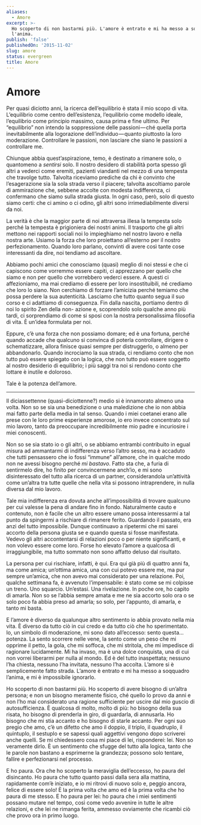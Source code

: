 ```yaml
---
aliases:
  - Amore
excerpt: >-
  Ho scoperto di non bastarmi più. L'amore è entrato e mi ha messo a soqquadro
  l'anima.
publish: 'false'
publishedOn: '2015-11-02'
slug: amore
status: evergreen
title: Amore
---
```

# Amore

Per quasi diciotto anni, la ricerca dell’equilibrio è stata il mio scopo di vita. L’equilibrio come centro dell’esistenza, l’equilibrio come modello ideale, l’equilibrio come principio massimo, causa prima e fine ultimo. Per “equilibrio” non intendo la soppressione delle passioni — ché quella porta inevitabilmente alla logorazione dell’individuo — quanto piuttosto la loro moderazione. Controllare le passioni, non lasciare che siano le passioni a controllare me.

Chiunque abbia quest’aspirazione, temo, è destinato a rimanere solo, o quantomeno a _sentirsi_ solo. Il nostro desidero di stabilità porta spesso gli altri a vederci come eremiti, pazienti viandanti nel mezzo di una tempesta che travolge tutto. Talvolta riceviamo prediche da chi è convinto che l’esagerazione sia la sola strada verso il piacere; talvolta ascoltiamo parole di ammirazione che, sebbene accolte con modesta indifferenza, ci confermano che siamo sulla strada giusta. In ogni caso, però, solo di questo siamo certi: che ci amino o ci odino, gli altri sono irrimediabilmente diversi da noi.

La verità è che la maggior parte di noi attraversa illesa la tempesta solo perché la tempesta è prigioniera dei nostri animi. Il trasporto che gli altri mettono nei rapporti sociali noi lo impieghiamo nel nostro lavoro e nella nostra arte. Usiamo la forza che loro proiettano all’esterno per il nostro perfezionamento. Quando loro parlano, convinti di avere così tante cose interessanti da dire, noi tendiamo ad ascoltare.

Abbiamo pochi amici che conosciamo (quasi) meglio di noi stessi e che ci capiscono come vorremmo essere capiti, ci apprezzano per quello che siamo e non per quello che vorrebbero vederci essere. A questi ci affezioniamo, ma mai crediamo di essere per loro insostituibili, né crediamo che loro lo siano. Non cerchiamo di forzare l’amicizia perché temiamo che possa perdere la sua autenticità. Lasciamo che tutto quanto segua il suo corso e ci adattiamo di conseguenza. Fin dalla nascita, portiamo dentro di noi lo spirito Zen della non- azione e, scoprendolo solo qualche anno più tardi, ci sorprendiamo di come si sposi con la nostra personalissima filosofia di vita. È un’idea formulata per noi.

Eppure, c’è una forza che non possiamo domare; ed è una fortuna, perché quando accade che qualcuno si convinca di poterla controllare, dirigere o schematizzare, allora finisce quasi sempre per distruggerlo, o almeno per abbandonarlo. Quando incrociamo la sua strada, ci rendiamo conto che non tutto può essere spiegato con la logica, che non tutto può essere soggetto al nostro desiderio di equilibrio; i più saggi tra noi si rendono conto che lottare è inutile e doloroso.

Tale è la potenza dell’amore.

---

Il diciassettenne (quasi-diciottenne?) medio si è innamorato almeno una volta. Non so se sia una benedizione o una maledizione che io non abbia mai fatto parte della media in tal senso. Quando i miei coetanei erano alle prese con le loro prime esperienze amorose, io ero invece concentrato sul mio lavoro, tanto da preoccupare incredibilmente mio padre e incuriosire i miei conoscenti.

Non so se sia stato io o gli altri, o se abbiamo entrambi contribuito in egual misura ad ammantarmi di indifferenza verso l’altro sesso, ma è accaduto che tutti pensassero che io fossi “immune” all’amore, che in qualche modo non ne avessi bisogno perché _mi bastavo_. Fatto sta che, a furia di sentirmelo dire, ho finito per convincermene anch’io, e mi sono disinteressato del tutto alla ricerca di un partner, considerandola un’attività come un’altra tra tutte quelle che nella vita si possono intraprendere, in nulla diversa dal mio lavoro.

Tale mia indifferenza era dovuta anche all’impossibilità di trovare qualcuno per cui valesse la pena di andare fino in fondo. Naturalmente cauto e contenuto, non è facile che un altro essere umano possa interessarmi a tal punto da spingermi a rischiare di rimanere ferito. Guardando il passato, era anzi del tutto impossibile. Dunque continuavo a ripetermi che mi sarei accorto della persona giusta se e quando questa si fosse manifestata. Vedevo gli altri accontentarsi di relazioni poco o per niente significanti, e non volevo essere come loro. Forse ho elevato l’amore a qualcosa di irraggiungibile, ma tutto sommato non sono affatto deluso dal risultato.

La persona per cui rischiare, infatti, è qui. Era qui già più di quattro anni fa, ma come amica; un’ottima amica, una con cui potevo essere me, ma pur sempre un’amica, che non avevo mai considerato per una relazione. Poi, qualche settimana fa, è avvenuto l’impensabile: è stato come se mi colpisse un treno. Uno squarcio. Un’estasi. Una rivelazione. In poche ore, ho capito di amarla. Non so se l’abbia sempre amata e me ne sia accorto solo ora o se solo poco fa abbia preso ad amarla; so solo, per l’appunto, di amarla, e tanto mi basta.

E l’amore è diverso da qualunque altro sentimento io abbia provato nella mia vita. È diverso da tutto ciò in cui credo e da tutto ciò che ho sperimentato. Io, un simbolo di moderazione, mi sono dato all’eccesso: sento questa… potenza. La sento scorrere nelle vene, la sento come un peso che mi opprime il petto, la gola, che mi soffoca, che mi stritola, che mi impedisce di ragionare lucidamente. Mi ha invaso, ma è una dolce conquista, una di cui non vorrei liberarmi per nulla al mondo. Ed è del tutto inaspettata; nessuno l’ha chiesta, nessuno l’ha invitata, nessuno l’ha accolta. L’amore si è semplicemente fatto strada. L’amore è entrato e mi ha messo a soqquadro l’anima, e mi è impossibile ignorarlo.

Ho scoperto di non bastarmi più. Ho scoperto di avere bisogno di un’altra persona; e non un bisogno meramente fisico, ché quello lo provo da anni e non l’ho mai considerato una ragione sufficiente per uscire dal mio guscio di autosufficienza. È qualcosa di molto, molto di più: ho bisogno della sua risata, ho bisogno di prenderla in giro, di guardarla, di annusarla. Ho bisogno che mi stia accanto e ho bisogno di starle accanto. Per ogni suo pregio che amo, c’è un difetto che amo il doppio, il triplo, il quadruplo, il quintuplo, il sestuplo e se sapessi quali aggettivi vengono dopo scriverei anche quelli. Se mi chiedessero cosa mi piace di lei, risponderei: lei. Non so veramente dirlo. È un sentimento che sfugge del tutto alla logica, tanto che le parole non bastano a esprimerne la grandezza; possono solo tentare, fallire e perfezionarsi nel processo.

E ho paura. Ora che ho scoperto la meraviglia dell’eccesso, ho paura del disincanto. Ho paura che tutto quanto passi dalla sera alla mattina, rapidamente com’è iniziato, e io mi ritrovi di nuovo solo e, peggio ancora, felice di essere solo! È la prima volta che amo ed è la prima volta che ho paura di me stesso. E ho paura per lei: ho paura che i miei sentimenti possano mutare nel tempo, così come vedo avvenire in tutte le altre relazioni, e che lei ne rimanga ferita, ammesso ovviamente che ricambi ciò che provo ora in primo luogo.
